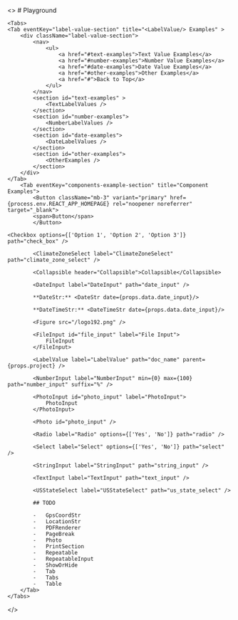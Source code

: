 
<>
    # Playground

    <Tabs>
    <Tab eventKey="label-value-section" title="<LabelValue/> Examples" >
        <div className="label-value-section">
            <nav>
                <ul>
                    <a href="#text-examples">Text Value Examples</a>
                    <a href="#number-examples">Number Value Examples</a>
                    <a href="#date-examples">Date Value Examples</a>
                    <a href="#other-examples">Other Examples</a>
                    <a href="#">Back to Top</a>
                </ul>
            </nav>
            <section id="text-examples" >
                <TextLabelValues />
            </section>
            <section id="number-examples">
                <NumberLabelValues />
            </section>
            <section id="date-examples">
                <DateLabelValues />
            </section>
            <section id="other-examples">
                <OtherExamples />
            </section>
        </div>
    </Tab>
        <Tab eventKey="components-example-section" title="Component Examples">
            <Button className="mb-3" variant="primary" href={process.env.REACT_APP_HOMEPAGE} rel="noopener noreferrer" target="_blank">
            <span>Button</span>
            </Button>

    <Checkbox options={['Option 1', 'Option 2', 'Option 3']} path="check_box" />

            <ClimateZoneSelect label="ClimateZoneSelect" path="climate_zone_select" />

            <Collapsible header="Collapsible">Collapsible</Collapsible>

            <DateInput label="DateInput" path="date_input" />

            **DateStr:** <DateStr date={props.data.date_input}/>

            **DateTimeStr:** <DateTimeStr date={props.data.date_input}/>

            <Figure src="/logo192.png" />

            <FileInput id="file_input" label="File Input">
                FileInput
            </FileInput>

            <LabelValue label="LabelValue" path="doc_name" parent={props.project} />

            <NumberInput label="NumberInput" min={0} max={100} path="number_input" suffix="%" />

            <PhotoInput id="photo_input" label="PhotoInput">
                PhotoInput
            </PhotoInput>

            <Photo id="photo_input" />

            <Radio label="Radio" options={['Yes', 'No']} path="radio" />

            <Select label="Select" options={['Yes', 'No']} path="select" />

            <StringInput label="StringInput" path="string_input" />

            <TextInput label="TextInput" path="text_input" />

            <USStateSelect label="USStateSelect" path="us_state_select" />

            ## TODO

            -   GpsCoordStr
            -   LocationStr
            -   PDFRenderer
            -   PageBreak
            -   Photo
            -   PrintSection
            -   Repeatable
            -   RepeatableInput
            -   ShowOrHide
            -   Tab
            -   Tabs
            -   Table
        </Tab>
    </Tabs>
</>
